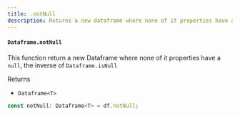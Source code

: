 ```yaml
---
title: .notNull
description: Returns a new dataframe where none of it properties have a null, the inverse of Dataframe.isNull
---
```


#### `Dataframe.notNull`

This function return a new Dataframe where none of it properties have a `null`, the inverse of `Dataframe.isNull`

Returns

- `Dataframe<T>`

```typescript
const notNull: Dataframe<T> = df.notNull;
```
